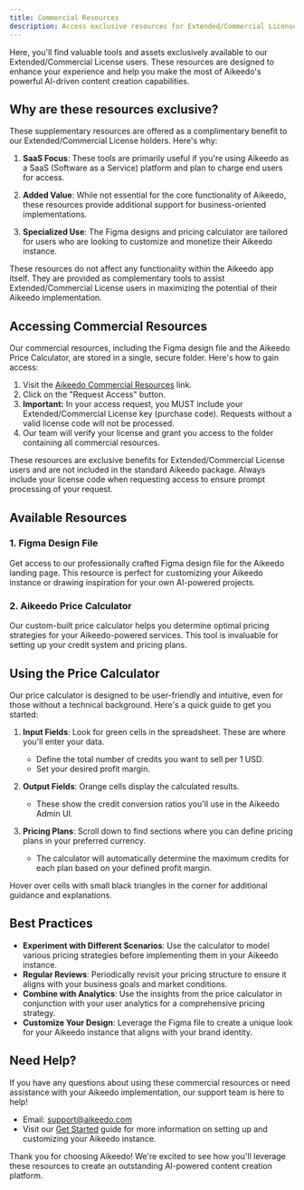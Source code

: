 ```yaml
---
title: Commercial Resources
description: Access exclusive resources for Extended/Commercial License users, including Figma designs and pricing calculators.
---
```


Here, you'll find valuable tools and assets exclusively available to our Extended/Commercial License users. These resources are designed to enhance your experience and help you make the most of Aikeedo's powerful AI-driven content creation capabilities.

## Why are these resources exclusive?

These supplementary resources are offered as a complimentary benefit to our Extended/Commercial License holders. Here's why:

1. **SaaS Focus**: These tools are primarily useful if you're using Aikeedo as a SaaS (Software as a Service) platform and plan to charge end users for access.

2. **Added Value**: While not essential for the core functionality of Aikeedo, these resources provide additional support for business-oriented implementations.

3. **Specialized Use**: The Figma designs and pricing calculator are tailored for users who are looking to customize and monetize their Aikeedo instance.

<Note>
These resources do not affect any functionality within the Aikeedo app itself. They are provided as complementary tools to assist Extended/Commercial License users in maximizing the potential of their Aikeedo implementation.
</Note>

## Accessing Commercial Resources

Our commercial resources, including the Figma design file and the Aikeedo Price Calculator, are stored in a single, secure folder. Here's how to gain access:

1. Visit the [Aikeedo Commercial Resources](https://drive.google.com/drive/folders/1AHqGqHT6tQyRwRxS2v2j0RngxGbqr_pA?usp=drive_link) link.
2. Click on the "Request Access" button.
3. **Important:** In your access request, you MUST include your Extended/Commercial License key (purchase code). Requests without a valid license code will not be processed.
4. Our team will verify your license and grant you access to the folder containing all commercial resources.

<Note>
These resources are exclusive benefits for Extended/Commercial License users and are not included in the standard Aikeedo package. Always include your license code when requesting access to ensure prompt processing of your request.
</Note>

## Available Resources

### 1. Figma Design File

Get access to our professionally crafted Figma design file for the Aikeedo landing page. This resource is perfect for customizing your Aikeedo instance or drawing inspiration for your own AI-powered projects.

### 2. Aikeedo Price Calculator

Our custom-built price calculator helps you determine optimal pricing strategies for your Aikeedo-powered services. This tool is invaluable for setting up your credit system and pricing plans.

## Using the Price Calculator

Our price calculator is designed to be user-friendly and intuitive, even for those without a technical background. Here's a quick guide to get you started:

1. **Input Fields**: Look for green cells in the spreadsheet. These are where you'll enter your data.
   - Define the total number of credits you want to sell per 1 USD.
   - Set your desired profit margin.

2. **Output Fields**: Orange cells display the calculated results.
   - These show the credit conversion ratios you'll use in the Aikeedo Admin UI.

3. **Pricing Plans**: Scroll down to find sections where you can define pricing plans in your preferred currency.
   - The calculator will automatically determine the maximum credits for each plan based on your defined profit margin.

<Tip>
Hover over cells with small black triangles in the corner for additional guidance and explanations.
</Tip>

## Best Practices

- **Experiment with Different Scenarios**: Use the calculator to model various pricing strategies before implementing them in your Aikeedo instance.
- **Regular Reviews**: Periodically revisit your pricing structure to ensure it aligns with your business goals and market conditions.
- **Combine with Analytics**: Use the insights from the price calculator in conjunction with your user analytics for a comprehensive pricing strategy.
- **Customize Your Design**: Leverage the Figma file to create a unique look for your Aikeedo instance that aligns with your brand identity.

## Need Help?

If you have any questions about using these commercial resources or need assistance with your Aikeedo implementation, our support team is here to help!

- Email: [support@aikeedo.com](mailto:support@aikeedo.com)
- Visit our [Get Started](/get-started/introduction) guide for more information on setting up and customizing your Aikeedo instance.

Thank you for choosing Aikeedo! We're excited to see how you'll leverage these resources to create an outstanding AI-powered content creation platform.
